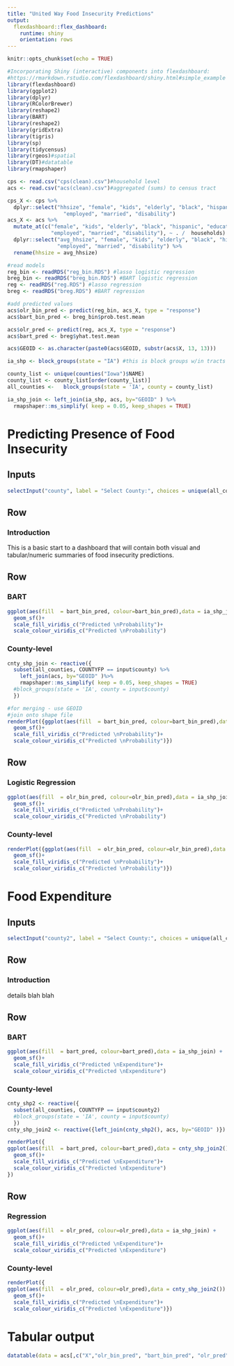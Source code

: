 ```yaml
---
title: "United Way Food Insecurity Predictions"
output: 
  flexdashboard::flex_dashboard:
    runtime: shiny
    orientation: rows
---
```


```r
knitr::opts_chunk$set(echo = TRUE)

#Incorporating Shiny (interactive) components into flexdashboard:
#https://rmarkdown.rstudio.com/flexdashboard/shiny.html#simple_example
library(flexdashboard)
library(ggplot2)
library(dplyr)
library(RColorBrewer)
library(reshape2)
library(BART)
library(reshape2)
library(gridExtra)
library(tigris)
library(sp)
library(tidycensus)
library(rgeos)#spatial
library(DT)#datatable
library(rmapshaper)

cps <- read.csv("cps(clean).csv")#household level
acs <- read.csv("acs(clean).csv")#aggregated (sums) to census tract

cps_X <- cps %>% 
  dplyr::select("hhsize", "female", "kids", "elderly", "black", "hispanic", "education",
                  "employed", "married", "disability")
acs_X <- acs %>%
  mutate_at(c("female", "kids", "elderly", "black", "hispanic", "education",
              "employed", "married", "disability"), ~ . /  households) %>%
  dplyr::select("avg_hhsize", "female", "kids", "elderly", "black", "hispanic", "education",
                "employed", "married", "disability") %>%
  rename(hhsize = avg_hhsize)

#read models
reg_bin <- readRDS("reg_bin.RDS") #lasso logistic regression
breg_bin <- readRDS("breg_bin.RDS") #BART logistic regression
reg <- readRDS("reg.RDS") #lasso regression
breg <- readRDS("breg.RDS") #BART regression

#add predicted values
acs$olr_bin_pred <- predict(reg_bin, acs_X, type = "response")
acs$bart_bin_pred <- breg_bin$prob.test.mean

acs$olr_pred <- predict(reg, acs_X, type = "response")
acs$bart_pred <- breg$yhat.test.mean

acs$GEOID <- as.character(paste0(acs$GEOID, substr(acs$X, 13, 13)))

ia_shp <- block_groups(state = "IA") #this is block groups w/in tracts

county_list <- unique(counties("Iowa")$NAME)
county_list <- county_list[order(county_list)]
all_counties <-   block_groups(state = 'IA', county = county_list)

ia_shp_join <- left_join(ia_shp, acs, by="GEOID" ) %>%
  rmapshaper::ms_simplify( keep = 0.05, keep_shapes = TRUE)
```

Predicting Presence of Food Insecurity
===================================== 


Inputs {.sidebar}
-----------------------------------------------------------------------


```r
selectInput("county", label = "Select County:", choices = unique(all_counties$COUNTYFP))

```

Row {data-height=150}
-----------------------------------------------------------------------

### Introduction

This is a basic start to a dashboard that will contain both visual and tabular/numeric summaries of food insecurity predictions. 


Row {data-height=150}
-----------------------------------------------------------------------

### BART
```r


ggplot(aes(fill  = bart_bin_pred, colour=bart_bin_pred),data = ia_shp_join) +
  geom_sf()+
  scale_fill_viridis_c("Predicted \nProbability")+
  scale_colour_viridis_c("Predicted \nProbability")

```

### County-level
```r
cnty_shp_join <- reactive({
  subset(all_counties, COUNTYFP == input$county) %>%
    left_join(acs, by="GEOID" )%>%
    rmapshaper::ms_simplify( keep = 0.05, keep_shapes = TRUE)
  #block_groups(state = 'IA', county = input$county)
  })

#for merging - use GEOID
#join onto shape file
renderPlot({ggplot(aes(fill  = bart_bin_pred, colour=bart_bin_pred),data = cnty_shp_join()) +
  geom_sf()+
  scale_fill_viridis_c("Predicted \nProbability")+
  scale_colour_viridis_c("Predicted \nProbability")})

```

Row {data-height=150}
-----------------------------------------------------------------------

### Logistic Regression
```r

ggplot(aes(fill  = olr_bin_pred, colour=olr_bin_pred),data = ia_shp_join) +
  geom_sf()+
  scale_fill_viridis_c("Predicted \nProbability")+
  scale_colour_viridis_c("Predicted \nProbability")
```

### County-level

```r
renderPlot({ggplot(aes(fill  = olr_bin_pred, colour=olr_bin_pred),data = cnty_shp_join()) +
  geom_sf()+
  scale_fill_viridis_c("Predicted \nProbability")+
  scale_colour_viridis_c("Predicted \nProbability")})

```

Food Expenditure
===================================== 

Inputs {.sidebar}
-----------------------------------------------------------------------


```r
selectInput("county2", label = "Select County:", choices = unique(all_counties$COUNTYFP))

```

Row {data-height=150}
-----------------------------------------------------------------------

### Introduction

details blah blah

Row {data-height=150}
-----------------------------------------------------------------------
### BART
```r

ggplot(aes(fill  = bart_pred, colour=bart_pred),data = ia_shp_join) +
  geom_sf()+
  scale_fill_viridis_c("Predicted \nExpenditure")+
  scale_colour_viridis_c("Predicted \nExpenditure")

```

### County-level
```r
cnty_shp2 <- reactive({
  subset(all_counties, COUNTYFP == input$county2)
  #block_groups(state = 'IA', county = input$county)
  })
cnty_shp_join2 <- reactive({left_join(cnty_shp2(), acs, by="GEOID" )})

renderPlot({
ggplot(aes(fill  = bart_pred, colour=bart_pred),data = cnty_shp_join2()) +
  geom_sf()+
  scale_fill_viridis_c("Predicted \nExpenditure")+
  scale_colour_viridis_c("Predicted \nExpenditure")
})

```

Row {data-height=150}
-----------------------------------------------------------------------

###  Regression
```r

ggplot(aes(fill  = olr_pred, colour=olr_pred),data = ia_shp_join) +
  geom_sf()+
  scale_fill_viridis_c("Predicted \nExpenditure")+
  scale_colour_viridis_c("Predicted \nExpenditure")
```

### County-level
```r
renderPlot({
ggplot(aes(fill  = olr_pred, colour=olr_pred),data = cnty_shp_join2()) +
  geom_sf()+
  scale_fill_viridis_c("Predicted \nExpenditure")+
  scale_colour_viridis_c("Predicted \nExpenditure")})

```


Tabular output
===================================== 

```r
datatable(data = acs[,c("X","olr_bin_pred", "bart_bin_pred", "olr_pred", "bart_pred")])
```


